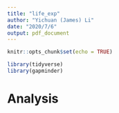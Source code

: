 ```yaml
---
title: "life_exp"
author: "Yichuan (James) Li"
date: "2020/7/6"
output: pdf_document
---
```


```r
knitr::opts_chunk$set(echo = TRUE)
```

```r
library(tidyverse)
library(gapminder)
```

# Analysis

